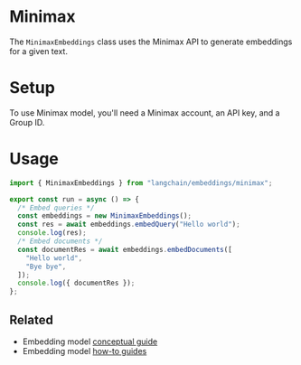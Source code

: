 # Minimax

The `MinimaxEmbeddings` class uses the Minimax API to generate embeddings for a given text.

# Setup

To use Minimax model, you'll need a Minimax account, an API key, and a Group ID.

# Usage

```typescript
import { MinimaxEmbeddings } from "langchain/embeddings/minimax";

export const run = async () => {
  /* Embed queries */
  const embeddings = new MinimaxEmbeddings();
  const res = await embeddings.embedQuery("Hello world");
  console.log(res);
  /* Embed documents */
  const documentRes = await embeddings.embedDocuments([
    "Hello world",
    "Bye bye",
  ]);
  console.log({ documentRes });
};
```

## Related

- Embedding model [conceptual guide](/oss/concepts/embedding_models)
- Embedding model [how-to guides](/oss/how-to/#embedding-models)
